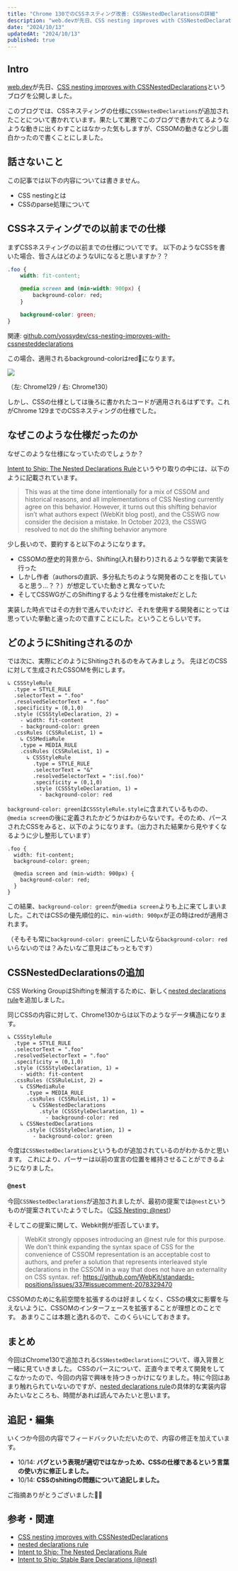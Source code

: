 ```yaml
---
title: "Chrome 130でのCSSネスティング改善: CSSNestedDeclarationsの詳細"
description: "web.devが先日、CSS nesting improves with CSSNestedDeclarationsというブログを公開しました。このブログでは、CSSネスティングの仕様にCSSNestedDeclarationsが追加されたことについて書かれています。導入背景やCSSOMの動きなどが少し面白かったのでブログにまとめました。"
date: "2024/10/13"
updatedAt: "2024/10/13"
published: true
---
```


## Intro

[web.dev](https://web.dev/?hl=en)が先日、[CSS nesting improves with CSSNestedDeclarations](https://web.dev/blog/css-nesting-cssnesteddeclarations?hl=en)というブログを公開しました。

このブログでは、CSSネスティングの仕様に`CSSNestedDeclarations`が追加されたことについて書かれています。果たして業務でこのブログで書かれてるようなような動きに出くわすことはなかった気もしますが、CSSOMの動きなど少し面白かったので書くことにしました。

## 話さないこと

この記事では以下の内容については書きません。

- CSS nestingとは
- CSSのparse処理について

## CSSネスティングでの以前までの仕様

まずCSSネスティングの以前までの仕様についてです。
以下のようなCSSを書いた場合、皆さんはどのようなUIになると思いますか？？

```css
.foo {
	width: fit-content;

	@media screen and (min-width: 900px) {
		background-color: red;
	}

	background-color: green;
}
```

関連: [github.com/yossydev/css-nesting-improves-with-cssnesteddeclarations](https://github.com/yossydev/css-nesting-improves-with-cssnesteddeclarations)

この場合、適用されるbackground-colorはred🛑になります。

<img src="https://github.com/user-attachments/assets/d2c31c61-c0fc-4584-a26f-ae813863db64"/>

（左: Chrome129 / 右: Chrome130）

しかし、CSSの仕様としては後ろに書かれたコードが適用されるはずです。これがChrome 129までのCSSネスティングの仕様でした。

## なぜこのような仕様だったのか

なぜこのような仕様になっていたのでしょうか？

[Intent to Ship: The Nested Declarations Rule](https://groups.google.com/a/chromium.org/g/blink-dev/c/Do1Xyu-PzyU/m/Xn1IjDtPAQAJ)というやり取りの中には、以下のように記載されています。

> This was at the time done intentionally for a mix of CSSOM and historical reasons, and all implementations of CSS Nesting currently agree on this behavior. However, it turns out this shifting behavior isn’t what authors expect (WebKit blog post), and the CSSWG now consider the decision a mistake. In October 2023, the CSSWG resolved to not do the shifting behavior anymore 

少し長いので、要約すると以下のようになります。

- CSSOMの歴史的背景から、Shifting(入れ替わり)されるような挙動で実装を行った
- しかし作者（authorsの直訳、多分私たちのような開発者のことを指していると思う...？？）が想定していた動きと異なっていた
- そしてCSSWGがこのShiftingするような仕様をmistakeだとした

実装した時点ではその方針で進んでいたけど、それを使用する開発者にとっては思っていた挙動と違ったので直すことにした。ということらしいです。


## どのようにShitingされるのか

では次に、実際にどのようにShitingされるのをみてみましょう。
先ほどのCSSに対して生成されたCSSOMを例にします。

```
↳ CSSStyleRule
  .type = STYLE_RULE
  .selectorText = ".foo"
  .resolvedSelectorText = ".foo"
  .specificity = (0,1,0)
  .style (CSSStyleDeclaration, 2) =
    - width: fit-content
    - background-color: green
  .cssRules (CSSRuleList, 1) =
    ↳ CSSMediaRule
    .type = MEDIA_RULE
    .cssRules (CSSRuleList, 1) =
      ↳ CSSStyleRule
        .type = STYLE_RULE
        .selectorText = "&"
        .resolvedSelectorText = ":is(.foo)"
        .specificity = (0,1,0)
        .style (CSSStyleDeclaration, 1) =
          - background-color: red
```

`background-color: green`は`CSSStyleRule.style`に含まれているものの、`@media screen`の後に定義されたかどうかはわからないです。そのため、パースされたCSSをみると、以下のようになります。（出力された結果から見やすくなるように少し整形しています）

```
.foo {
  width: fit-content; 
  background-color: green;

  @media screen and (min-width: 900px) {
    background-color: red;
  }
}
```

この結果、`background-color: green`が`@media screen`よりも上に来てしまいました。これではCSSの優先順位的に、`min-width: 900px`が正の時はredが適用されます。

（そもそも常に`background-color: green`にしたいなら`background-color: red`いらないのでは？みたいなご意見はごもっともです）

## CSSNestedDeclarationsの追加

CSS Working GroupはShiftingを解消するために、新しく[nested declarations rule](https://drafts.csswg.org/css-nesting/#nested-declarations-rule)を追加しました。

同じCSSの内容に対して、Chrome130からは以下のようなデータ構造になります。

```
↳ CSSStyleRule
  .type = STYLE_RULE
  .selectorText = ".foo"
  .resolvedSelectorText = ".foo"
  .specificity = (0,1,0)
  .style (CSSStyleDeclaration, 1) =
    - width: fit-content
  .cssRules (CSSRuleList, 2) =
    ↳ CSSMediaRule
      .type = MEDIA_RULE
      .cssRules (CSSRuleList, 1) =
        ↳ CSSNestedDeclarations
          .style (CSSStyleDeclaration, 1) =
            - background-color: red
    ↳ CSSNestedDeclarations
      .style (CSSStyleDeclaration, 1) =
        - background-color: green
```

今度は`CSSNestedDeclarations`というものが追加されているのがわかるかと思います。
これにより、パーサーは以前の宣言の位置を維持させることができるようになりました。

### `@nest`

今回`CSSNestedDeclarations`が追加されましたが、最初の提案では`@nest`というものが提案されていたようでした。（[CSS Nesting: @nest](https://github.com/WebKit/standards-positions/issues/337)）

そしてこの提案に関して、Webkit側が拒否しています。

> WebKit strongly opposes introducing an @nest rule for this purpose. We don't think expanding the syntax space of CSS for the convenience of CSSOM representation is an acceptable cost to authors, and prefer a solution that represents interleaved style declarations in the CSSOM in a way that does not have an externality on CSS syntax.
> ref: https://github.com/WebKit/standards-positions/issues/337#issuecomment-2078329470

CSSOMのために名前空間を拡張するのは好ましくなく、CSSの構文に影響を与えないように、CSSOMのインターフェースを拡張することが理想とのことです。
あまりここは本題と逸れるので、このくらいにしておきます。

## まとめ

今回はChrome130で追加される`CSSNestedDeclarations`について、導入背景と一緒に見ていきました。
CSSのパースについて、正直今まで考えて開発をしてこなかったので、今回の内容で興味を持つきっかけになりました。特に今回はあまり触れられていないのですが、[nested declarations rule](https://drafts.csswg.org/css-nesting/#nested-declarations-rule)の具体的な実装内容みたいなところも、時間があれば読んでみたいと思います。

## 追記・編集

いくつか今回の内容でフィードバックいただいたので、内容の修正を加えています。

- 10/14: **バグという表現が適切ではなかっため、CSSの仕様であるという言葉の使い方に修正しました。**
- 10/14: **CSSのshitingの問題について追記しました。**

ご指摘ありがとうございました🙇‍♂️

## 参考・関連

- [CSS nesting improves with CSSNestedDeclarations](https://web.dev/blog/css-nesting-cssnesteddeclarations?hl=en)
- [nested declarations rule](https://drafts.csswg.org/css-nesting/#nested-declarations-rule)
- [Intent to Ship: The Nested Declarations Rule](https://groups.google.com/a/chromium.org/g/blink-dev/c/Do1Xyu-PzyU/m/Xn1IjDtPAQAJ) 
- [Intent to Ship: Stable Bare Declarations (@nest)](https://groups.google.com/a/chromium.org/g/blink-dev/c/prg4CN0eEGg)
